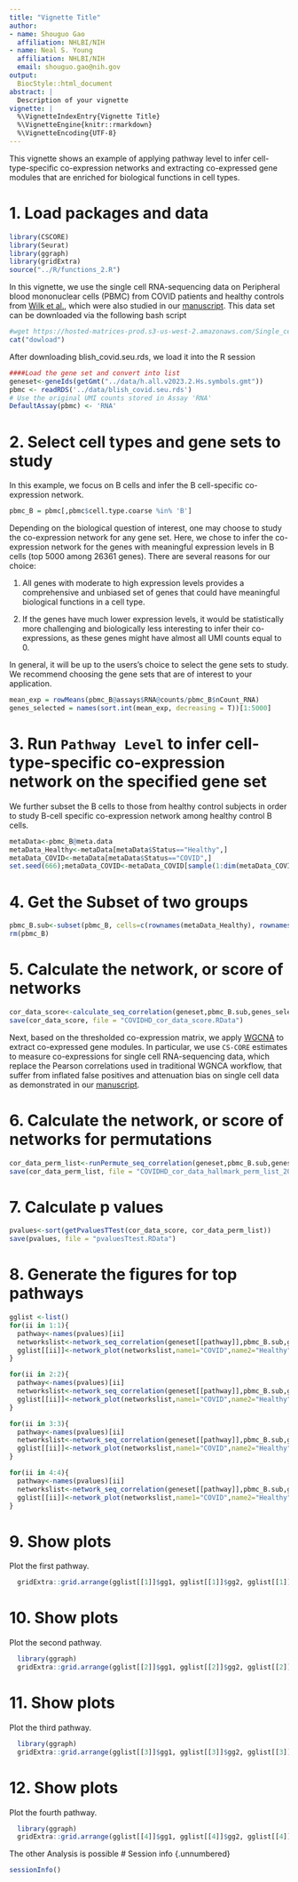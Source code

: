 ---
title: "Vignette Title"
author:
- name: Shouguo Gao
  affiliation: NHLBI/NIH
- name: Neal S. Young
  affiliation: NHLBI/NIH
  email: shouguo.gao@nih.gov
output:
  BiocStyle::html_document
abstract: |
  Description of your vignette
vignette: |
  %\VignetteIndexEntry{Vignette Title}
  %\VignetteEngine{knitr::rmarkdown}
  %\VignetteEncoding{UTF-8}
---

This vignette shows an example of applying pathway level to infer cell-type-specific co-expression networks and extracting co-expressed gene modules that are enriched for biological functions in cell types.

# 1. Load packages and data

```{r setup, warning = FALSE, message = FALSE}
library(CSCORE)
library(Seurat)
library(ggraph)
library(gridExtra)
source("../R/functions_2.R")
```

In this vignette, we use the single cell RNA-sequencing data on Peripheral blood mononuclear cells (PBMC) from COVID patients and healthy controls from [Wilk et al.](https://www.nature.com/articles/s41591-020-0944-y), which were also studied in our [manuscript](https://www.biorxiv.org/content/10.1101/2022.12.13.520181v1). This data set can be downloaded via the following bash script

```{r eval = TRUE}
#wget https://hosted-matrices-prod.s3-us-west-2.amazonaws.com/Single_cell_atlas_of_peripheral_immune_response_to_SARS_CoV_2_infection-25/blish_covid.seu.rds
cat("dowload")
```

After downloading blish_covid.seu.rds, we load it into the R session

```{r eval = TRUE}
####Load the gene set and convert into list
geneset<-geneIds(getGmt("../data/h.all.v2023.2.Hs.symbols.gmt"))
pbmc <- readRDS('../data/blish_covid.seu.rds')
# Use the original UMI counts stored in Assay 'RNA'
DefaultAssay(pbmc) <- 'RNA'
```

# 2. Select cell types and gene sets to study

In this example, we focus on B cells and infer the B cell-specific co-expression network.

```{r eval = TRUE}
pbmc_B = pbmc[,pbmc$cell.type.coarse %in% 'B']
```

Depending on the biological question of interest, one may choose to study the co-expression network for any gene set. Here, we chose to infer the co-expression network for the genes with meaningful expression levels in B cells (top 5000 among 26361 genes). There are several reasons for our choice:

1.  All genes with moderate to high expression levels provides a comprehensive and unbiased set of genes that could have meaningful biological functions in a cell type.

2.  If the genes have much lower expression levels, it would be statistically more challenging and biologically less interesting to infer their co-expressions, as these genes might have almost all UMI counts equal to 0.

In general, it will be up to the users's choice to select the gene sets to study. We recommend choosing the gene sets that are of interest to your application.

```{r eval = TRUE}
mean_exp = rowMeans(pbmc_B@assays$RNA@counts/pbmc_B$nCount_RNA)
genes_selected = names(sort.int(mean_exp, decreasing = T))[1:5000]
```

# 3. Run `Pathway Level` to infer cell-type-specific co-expression network on the specified gene set

We further subset the B cells to those from healthy control subjects in order to study B-cell specific co-expression network among healthy control B cells.

```{r eval = TRUE}
metaData<-pbmc_B@meta.data
metaData_Healthy<-metaData[metaData$Status=="Healthy",]
metaData_COVID<-metaData[metaData$Status=="COVID",]
set.seed(666);metaData_COVID<-metaData_COVID[sample(1:dim(metaData_COVID)[1],dim(metaData_Healthy)[1]),]
```

# 4. Get the Subset of two groups

```{r eval = TRUE}
pbmc_B.sub<-subset(pbmc_B, cells=c(rownames(metaData_Healthy), rownames(metaData_COVID)))
rm(pbmc_B)
```

# 5. Calculate the network, or score of networks


```{r eval = TRUE}
cor_data_score<-calculate_seq_correlation(geneset,pbmc_B.sub,genes_selected,"COVID","Healthy", returnType = "score", scoreMethod = "GSCNCA")
save(cor_data_score, file = "COVIDHD_cor_data_score.RData")
```

Next, based on the thresholded co-expression matrix, we apply [WGCNA](https://bmcbioinformatics.biomedcentral.com/articles/10.1186/1471-2105-9-559) to extract co-expressed gene modules. In particular, we use `CS-CORE` estimates to measure co-expressions for single cell RNA-sequencing data, which replace the Pearson correlations used in traditional WGNCA workflow, that suffer from inflated false positives and attenuation bias on single cell data as demonstrated in our [manuscript](https://www.biorxiv.org/content/10.1101/2022.12.13.520181v1).

# 6. Calculate the network, or score of networks for permutations

```{r eval = TRUE}
cor_data_perm_list<-runPermute_seq_correlation(geneset,pbmc_B.sub,genes_selected,"COVID","Healthy", ncores = 1, nPermute=20, returnType = "score", scoreMethod = "GSCNCA")
save(cor_data_perm_list, file = "COVIDHD_cor_data_hallmark_perm_list_20.RData")
```

# 7. Calculate p values


```{r eval = TRUE}
pvalues<-sort(getPvaluesTTest(cor_data_score, cor_data_perm_list))
save(pvalues, file = "pvaluesTtest.RData")
```

# 8. Generate the figures for top pathways

```{r eval = TRUE}
gglist <-list()
for(ii in 1:1){
  pathway<-names(pvalues)[ii]  
  networkslist<-network_seq_correlation(geneset[[pathway]],pbmc_B.sub,genes_selected,"COVID","Healthy")
  gglist[[ii]]<-network_plot(networkslist,name1="COVID",name2="Healthy", fileName=paste0("rank_",ii, "_", pathway, "_COVID_Healthy_Diff"))
}
```
```{r eval = TRUE}
for(ii in 2:2){
  pathway<-names(pvalues)[ii]  
  networkslist<-network_seq_correlation(geneset[[pathway]],pbmc_B.sub,genes_selected,"COVID","Healthy")
  gglist[[ii]]<-network_plot(networkslist,name1="COVID",name2="Healthy", fileName=paste0("rank_",ii, "_", pathway, "_COVID_Healthy_Diff"))
}
```
```{r eval = TRUE}
for(ii in 3:3){
  pathway<-names(pvalues)[ii]  
  networkslist<-network_seq_correlation(geneset[[pathway]],pbmc_B.sub,genes_selected,"COVID","Healthy")
  gglist[[ii]]<-network_plot(networkslist,name1="COVID",name2="Healthy", fileName=paste0("rank_",ii, "_", pathway, "_COVID_Healthy_Diff"))
}
```
```{r eval = TRUE}
for(ii in 4:4){
  pathway<-names(pvalues)[ii]  
  networkslist<-network_seq_correlation(geneset[[pathway]],pbmc_B.sub,genes_selected,"COVID","Healthy")
  gglist[[ii]]<-network_plot(networkslist,name1="COVID",name2="Healthy", fileName=paste0("rank_",ii, "_", pathway, "_COVID_Healthy_Diff"))
}
```

# 9. Show plots

Plot the first pathway.

```{r, fig.width = 20, fig.height = 8}
  gridExtra::grid.arrange(gglist[[1]]$gg1, gglist[[1]]$gg2, gglist[[1]]$ggDiff, ncol=3)
```

# 10. Show plots

Plot the second pathway.

```{r, fig.width = 20, fig.height = 8}
  library(ggraph)
  gridExtra::grid.arrange(gglist[[2]]$gg1, gglist[[2]]$gg2, gglist[[2]]$ggDiff, ncol=3)
```

# 11. Show plots

Plot the third pathway.

```{r, fig.width = 20, fig.height = 8}
  library(ggraph)
  gridExtra::grid.arrange(gglist[[3]]$gg1, gglist[[3]]$gg2, gglist[[3]]$ggDiff, ncol=3)
```

# 12. Show plots

Plot the fourth pathway.

```{r, fig.width = 20, fig.height = 8}
  library(ggraph)
  gridExtra::grid.arrange(gglist[[4]]$gg1, gglist[[4]]$gg2, gglist[[4]]$ggDiff, ncol=3)
```

The other Analysis is possible
# Session info {.unnumbered}

```{r sessionInfo, echo=FALSE}
sessionInfo()
```
